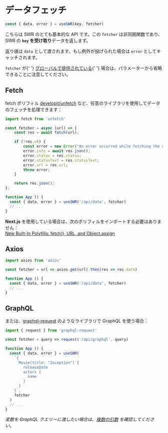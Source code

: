 
# データフェッチ

```js
const { data, error } = useSWR(key, fetcher)
```

こちらは SWR のとても基本的な API です。この `fetcher` は非同期関数であり、SWR の **`key` を受け取り**データを返します。

返り値は `data` として渡されます。もし例外が投げられた場合は `error` としてキャッチされます。

<Callout emoji="💡">
  <code>fetcher</code> が{' '}
  <Link href="/docs/global-configuration"><a href="/docs/global-configuration">グローバルで提供されている</a></Link>{' '}
  場合は、パラメーターから省略できることに注意してください。
</Callout>

## Fetch

fetch ポリフィル [developit/unfetch](https://github.com/developit/unfetch) など、任意のライブラリを使用してデータのフェッチを処理できます：

```js
import fetch from 'unfetch'

const fetcher = async (url) => {
    const res = await fetch(url);

    if (!res.ok) {
        const error = new Error("An error occurred while fetching the data.");
        error.info = await res.json();
        error.status = res.status;
        error.statusText = res.statusText;
        error.url = res.url;
        throw error;
    }

    return res.json();
};

function App () {
  const { data, error } = useSWR('/api/data', fetcher)
  // ...
}
```

<Callout emoji="💡">
  <strong>Next.js</strong> を使用している場合は、次のポリフィルをインポートする必要はありません：<br/>
  <a target="_blank" rel="noopener" href="https://nextjs.org/blog/next-9-1-7#new-built-in-polyfills-fetch-url-and-objectassign">New Built-In Polyfills: fetch(), URL, and Object.assign</a>
</Callout>

## Axios

```js
import axios from 'axios'

const fetcher = url => axios.get(url).then(res => res.data)

function App () {
  const { data, error } = useSWR('/api/data', fetcher)
  // ...
}
```

## GraphQL

または、[graphql-request](https://github.com/prisma-labs/graphql-request) のようなライブラリで GraphQL を使う場合：

```js
import { request } from 'graphql-request'

const fetcher = query => request('/api/graphql', query)

function App () {
  const { data, error } = useSWR(
    `{
      Movie(title: "Inception") {
        releaseDate
        actors {
          name
        }
      }
    }`,
    fetcher
  )
  // ...
}
```

_変数を GraphQL クエリーに渡したい場合は、[複数の引数](/docs/arguments) を確認してください。_
